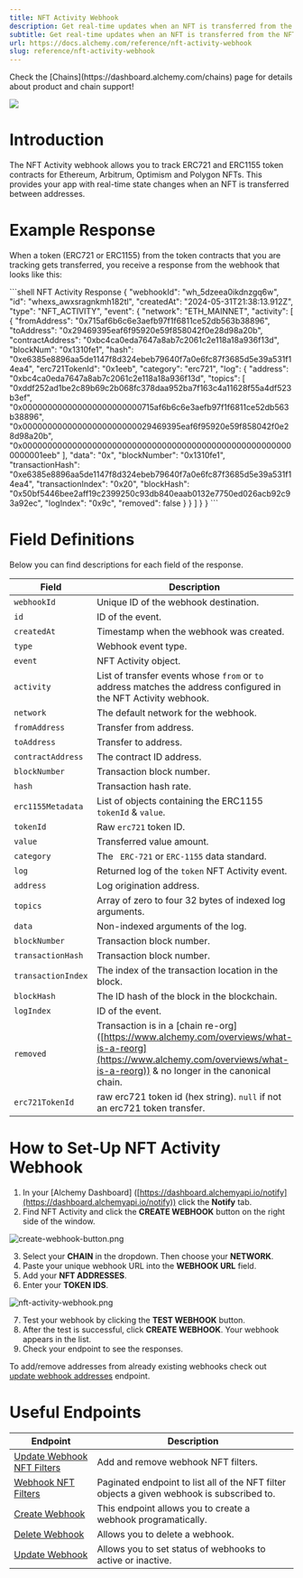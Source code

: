 ```yaml
---
title: NFT Activity Webhook
description: Get real-time updates when an NFT is transferred from the NFT collections that you track using the NFT Activity webhook
subtitle: Get real-time updates when an NFT is transferred from the NFT collections that you track using the NFT Activity webhook
url: https://docs.alchemy.com/reference/nft-activity-webhook
slug: reference/nft-activity-webhook
---
```


<Info>
  Check the [Chains](https://dashboard.alchemy.com/chains) page for details about product and chain support!

  ![](523fb8a9a9d899921ee1046d0ff1b389967a9976d1c6112ebbbe071ddd1ef374-image.png)
</Info>

# Introduction

The NFT Activity webhook allows you to track ERC721 and ERC1155 token contracts for Ethereum, Arbitrum, Optimism and Polygon NFTs. This provides your app with real-time state changes when an NFT is transferred between addresses.

# Example Response

When a token (ERC721 or ERC1155) from the token contracts that you are tracking gets transferred, you receive a response from the webhook that looks like this:

<CodeGroup>
  ```shell NFT Activity Response
  {
    "webhookId": "wh_5dzeea0ikdnzgq6w",
    "id": "whexs_awxsragnkmh182tl",
    "createdAt": "2024-05-31T21:38:13.912Z",
    "type": "NFT_ACTIVITY",
    "event": {
      "network": "ETH_MAINNET",
      "activity": [
        {
          "fromAddress": "0x715af6b6c6e3aefb97f1f6811ce52db563b38896",
          "toAddress": "0x29469395eaf6f95920e59f858042f0e28d98a20b",
          "contractAddress": "0xbc4ca0eda7647a8ab7c2061c2e118a18a936f13d",
          "blockNum": "0x1310fe1",
          "hash": "0xe6385e8896aa5de1147f8d324ebeb79640f7a0e6fc87f3685d5e39a531f14ea4",
          "erc721TokenId": "0x1eeb",
          "category": "erc721",
          "log": {
            "address": "0xbc4ca0eda7647a8ab7c2061c2e118a18a936f13d",
            "topics": [
              "0xddf252ad1be2c89b69c2b068fc378daa952ba7f163c4a11628f55a4df523b3ef",
              "0x000000000000000000000000715af6b6c6e3aefb97f1f6811ce52db563b38896",
              "0x00000000000000000000000029469395eaf6f95920e59f858042f0e28d98a20b",
              "0x0000000000000000000000000000000000000000000000000000000000001eeb"
            ],
            "data": "0x",
            "blockNumber": "0x1310fe1",
            "transactionHash": "0xe6385e8896aa5de1147f8d324ebeb79640f7a0e6fc87f3685d5e39a531f14ea4",
            "transactionIndex": "0x20",
            "blockHash": "0x50bf5446bee2aff19c2399250c93db840eaab0132e7750ed026acb92c93a92ec",
            "logIndex": "0x9c",
            "removed": false
          }
        }
      ]
    }
  }
  ```
</CodeGroup>

# Field Definitions

Below you can find descriptions for each field of the response.

| Field              | Description                                                                                                                                                                      | Value                                                                |
| ------------------ | -------------------------------------------------------------------------------------------------------------------------------------------------------------------------------- | -------------------------------------------------------------------- |
| `webhookId`        | Unique ID of the webhook destination.                                                                                                                                            | `wh_v394g727u681i5rj`                                                |
| `id`               | ID of the event.                                                                                                                                                                 | `whevt_13vxrot10y8omrdp`                                             |
| `createdAt`        | Timestamp when the webhook was created.                                                                                                                                          | `2022-08-03T23:29:11.267808614Z`                                     |
| `type`             | Webhook event type.                                                                                                                                                              | `NFT_ACTIVITY`                                                       |
| `event`            | NFT Activity object.                                                                                                                                                             | `N/A`                                                                |
| `activity`         | List of transfer events whose `from` or `to` address matches the address configured in the NFT Activity webhook.                                                                 | `N/A`                                                                |
| `network`          | The default network for the webhook.                                                                                                                                             | `ETH_GOERLI`                                                         |
| `fromAddress`      | Transfer from address.                                                                                                                                                           | `0x2acc2dff0c1fa9c1c62f518c9415a0ca60e03f77`                         |
| `toAddress`        | Transfer to address.                                                                                                                                                             | `0x15dd13f3c4c5279222b5f09ed1b9e9340ed17185`                         |
| `contractAddress`  | The contract ID address.                                                                                                                                                         | `0xf4910c763ed4e47a585e2d34baa9a4b611ae448c`                         |
| `blockNumber`      | Transaction block number.                                                                                                                                                        | `0x78b94e`                                                           |
| `hash`             | Transaction hash rate.                                                                                                                                                           | `0x6ca7fed3e3ca7a97e774b0eab7d8f46b7dcad5b8cf8ff28593a2ba00cdef4bff` |
| `erc1155Metadata`  | List of objects containing the ERC1155 `tokenId` & `value`.                                                                                                                      | `N/A`                                                                |
| `tokenId`          | Raw `erc721` token ID.                                                                                                                                                           | `0x2acc2dff0c1fa9c1c62f518c9415a0ca60e03f77000000000000010000000001` |
| `value`            | Transferred value amount.                                                                                                                                                        | `0x0`                                                                |
| `category`         | The ` ERC-721` or `ERC-1155` data standard.                                                                                                                                      | `erc1155`                                                            |
| `log`              | Returned log of the `token` NFT Activity event.                                                                                                                                  | `N/A`                                                                |
| `address`          | Log origination address.                                                                                                                                                         | `0xf4910c763ed4e47a585e2d34baa9a4b611ae448c`                         |
| `topics`           | Array of zero to four 32 bytes of indexed log arguments.                                                                                                                         | `0xc3d58168c5ae7397731d063d5bbf3d657854427343f4c083240f7aacaa2d0f62` |
| `data`             | Non-indexed arguments of the log.                                                                                                                                                | `0x2acc2dff0c1fa9c1c62f518c9415a0ca60e03f7700000000000001000...`     |
| `blockNumber`      | Transaction block number.                                                                                                                                                        | `0x78b94e`                                                           |
| `transactionHash`  | Transaction block number.                                                                                                                                                        | `0x6ca7fed3e3ca7a97e774b0eab7d8f46b7dcad5b8cf8ff28593a2ba00cdef4bff` |
| `transactionIndex` | The index of the transaction location in the block.                                                                                                                              | `0x1b`                                                               |
| `blockHash`        | The ID hash of the block in the blockchain.                                                                                                                                      | `0x4887f8bfbba48b7bff0362c34149d76783feae32f29bff3d98c841bc2ba1902f` |
| `logIndex`         | ID of the event.                                                                                                                                                                 | `0x16`                                                               |
| `removed`          | Transaction is in a \[chain re-org] ([https://www.alchemy.com/overviews/what-is-a-reorg](https://www.alchemy.com/overviews/what-is-a-reorg)) & no longer in the canonical chain. | `false`                                                              |
| `erc721TokenId`    | raw erc721 token id (hex string). `null` if not an erc721 token transfer.                                                                                                        | `N/A`                                                                |

# How to Set-Up NFT Activity Webhook

1. In your \[Alchemy Dashboard] ([https://dashboard.alchemyapi.io/notify](https://dashboard.alchemyapi.io/notify)) click the **Notify** tab.
2. Find NFT Activity and click the **CREATE WEBHOOK** button on the right side of the window.

![](f2c4699-create-webhook-button.png "create-webhook-button.png")

3. Select your **CHAIN** in the dropdown. Then choose your **NETWORK**.
4. Paste your unique webhook URL into the **WEBHOOK URL** field.
5. Add your **NFT ADDRESSES**.
6. Enter your **TOKEN IDS**.

![](519fce1-nft-activity-webhook.png "nft-activity-webhook.png")

7. Test your webhook by clicking the **TEST WEBHOOK** button.
8. After the test is successful, click **CREATE WEBHOOK**. Your webhook appears in the list.
9. Check your endpoint to see the responses.

To add/remove addresses from already existing webhooks check out [update webhook addresses](/reference/update-webhook-addresses) endpoint.

# Useful Endpoints

| Endpoint                                                            | Description                                                                                |
| ------------------------------------------------------------------- | ------------------------------------------------------------------------------------------ |
| [Update Webhook NFT Filters](/reference/update-webhook-nft-filters) | Add and remove webhook NFT filters.                                                        |
| [Webhook NFT Filters](/reference/webhook-nft-filters)               | Paginated endpoint to list all of the NFT filter objects a given webhook is subscribed to. |
| [Create Webhook](/reference/create-webhook)                         | This endpoint allows you to create a webhook programatically.                              |
| [Delete Webhook](/reference/delete-webhook)                         | Allows you to delete a webhook.                                                            |
| [Update Webhook](/reference/update-webhook)                         | Allows you to set status of webhooks to active or inactive.                                |

